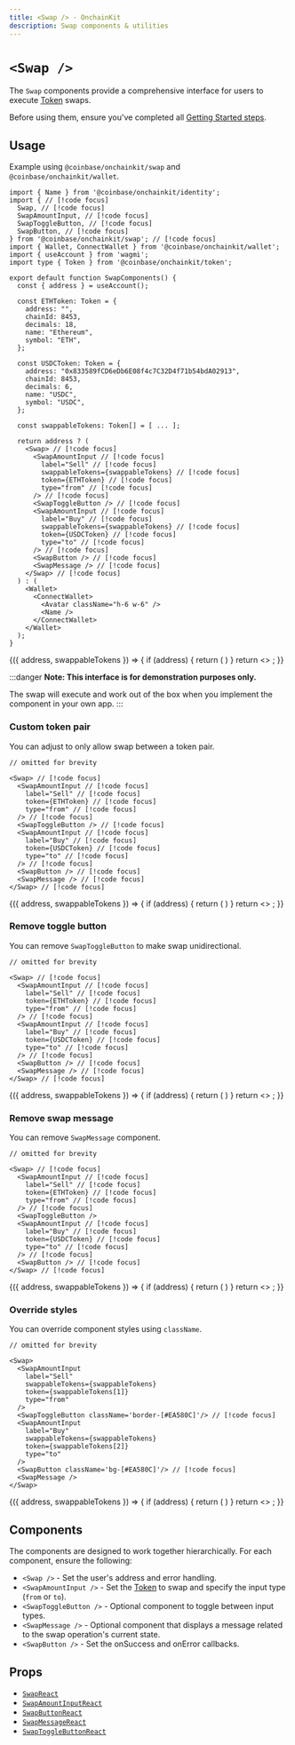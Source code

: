 ```yaml
---
title: <Swap /> · OnchainKit
description: Swap components & utilities
---
```



# `<Swap />`

The `Swap` components provide a comprehensive interface for users to execute [Token](/token/types#token) swaps.

Before using them, ensure you've completed all [Getting Started steps](/getting-started).

## Usage

Example using `@coinbase/onchainkit/swap` and `@coinbase/onchainkit/wallet`.

```tsx
import { Name } from '@coinbase/onchainkit/identity';
import { // [!code focus]
  Swap, // [!code focus]
  SwapAmountInput, // [!code focus]
  SwapToggleButton, // [!code focus]
  SwapButton, // [!code focus]
} from '@coinbase/onchainkit/swap'; // [!code focus]
import { Wallet, ConnectWallet } from '@coinbase/onchainkit/wallet';
import { useAccount } from 'wagmi';
import type { Token } from '@coinbase/onchainkit/token';

export default function SwapComponents() {
  const { address } = useAccount();

  const ETHToken: Token = {
    address: "",
    chainId: 8453,
    decimals: 18,
    name: "Ethereum",
    symbol: "ETH",
  };

  const USDCToken: Token = {
    address: "0x833589fCD6eDb6E08f4c7C32D4f71b54bdA02913",
    chainId: 8453,
    decimals: 6,
    name: "USDC",
    symbol: "USDC",
  };

  const swappableTokens: Token[] = [ ... ];

  return address ? (
    <Swap> // [!code focus]
      <SwapAmountInput // [!code focus]
        label="Sell" // [!code focus]
        swappableTokens={swappableTokens} // [!code focus]
        token={ETHToken} // [!code focus]
        type="from" // [!code focus]
      /> // [!code focus]
      <SwapToggleButton /> // [!code focus]
      <SwapAmountInput // [!code focus]
        label="Buy" // [!code focus]
        swappableTokens={swappableTokens} // [!code focus]
        token={USDCToken} // [!code focus]
        type="to" // [!code focus]
      /> // [!code focus]
      <SwapButton /> // [!code focus]
      <SwapMessage /> // [!code focus]
    </Swap> // [!code focus]
  ) : (
    <Wallet>
      <ConnectWallet>
        <Avatar className="h-6 w-6" />
        <Name />
      </ConnectWallet>
    </Wallet>
  );
}
```

<App>
  <SwapWrapper>
    {({ address, swappableTokens }) => {
      if (address) {
        return (
          <Swap>
            <SwapAmountInput
              label="Sell"
              swappableTokens={swappableTokens}
              token={swappableTokens[1]}
              type="from"
            />
            <SwapToggleButton />
            <SwapAmountInput
              label="Buy"
              swappableTokens={swappableTokens}
              token={swappableTokens[2]}
              type="to"
            />
            <SwapButton disabled />
            <SwapMessage />
          </Swap>
        )
      }
      return <>
        <Wallet>
          <ConnectWallet>
            <Avatar className="h-6 w-6" />
            <Name />
          </ConnectWallet>
        </Wallet>
      </>;
    }}
  </SwapWrapper>
</App>

:::danger
**Note: This interface is for demonstration purposes only.**

The swap will execute and work out of the box when you implement the component in your own app.
:::

### Custom token pair

You can adjust to only allow swap between a token pair.

```tsx
// omitted for brevity

<Swap> // [!code focus]
  <SwapAmountInput // [!code focus]
    label="Sell" // [!code focus]
    token={ETHToken} // [!code focus]
    type="from" // [!code focus]
  /> // [!code focus]
  <SwapToggleButton /> // [!code focus]
  <SwapAmountInput // [!code focus]
    label="Buy" // [!code focus]
    token={USDCToken} // [!code focus]
    type="to" // [!code focus]
  /> // [!code focus]
  <SwapButton /> // [!code focus]
  <SwapMessage /> // [!code focus]
</Swap> // [!code focus]
```

<App>
  <SwapWrapper>
    {({ address, swappableTokens }) => {
      if (address) {
        return (
          <Swap>
            <SwapAmountInput
              label="Sell"
              token={swappableTokens[1]}
              type="from"
            />
            <SwapToggleButton />
            <SwapAmountInput
              label="Buy"
              token={swappableTokens[2]}
              type="to"
            />
            <SwapButton disabled />
            <SwapMessage />
          </Swap>
        )
      }
      return <>
        <Wallet>
          <ConnectWallet>
            <Avatar className="h-6 w-6" />
            <Name />
          </ConnectWallet>
        </Wallet>
      </>;
    }}
  </SwapWrapper>
</App>

### Remove toggle button

You can remove `SwapToggleButton` to make swap unidirectional.

```tsx
// omitted for brevity

<Swap> // [!code focus]
  <SwapAmountInput // [!code focus]
    label="Sell" // [!code focus]
    token={ETHToken} // [!code focus]
    type="from" // [!code focus]
  /> // [!code focus]
  <SwapAmountInput // [!code focus]
    label="Buy" // [!code focus]
    token={USDCToken} // [!code focus]
    type="to" // [!code focus]
  /> // [!code focus]
  <SwapButton /> // [!code focus]
  <SwapMessage /> // [!code focus]
</Swap> // [!code focus]
```

<App>
  <SwapWrapper>
    {({ address, swappableTokens }) => {
      if (address) {
        return (
          <Swap>
            <SwapAmountInput
              label="Sell"
              token={swappableTokens[1]}
              type="from"
            />
            <SwapAmountInput
              label="Buy"
              token={swappableTokens[2]}
              type="to"
            />
            <SwapButton disabled />
            <SwapMessage />
          </Swap>
        )
      }
      return <>
        <Wallet>
          <ConnectWallet>
            <Avatar className="h-6 w-6" />
            <Name />
          </ConnectWallet>
        </Wallet>
      </>;
    }}
  </SwapWrapper>
</App>

### Remove swap message

You can remove `SwapMessage` component.

```tsx
// omitted for brevity

<Swap> // [!code focus]
  <SwapAmountInput // [!code focus]
    label="Sell" // [!code focus]
    token={ETHToken} // [!code focus]
    type="from" // [!code focus]
  /> // [!code focus]
  <SwapToggleButton />
  <SwapAmountInput // [!code focus]
    label="Buy" // [!code focus]
    token={USDCToken} // [!code focus]
    type="to" // [!code focus]
  /> // [!code focus]
  <SwapButton /> // [!code focus]
</Swap> // [!code focus]
```

<App>
  <SwapWrapper>
    {({ address, swappableTokens }) => {
      if (address) {
        return (
          <Swap>
            <SwapAmountInput
              label="Sell"
              token={swappableTokens[1]}
              type="from"
            />
            <SwapToggleButton />
            <SwapAmountInput
              label="Buy"
              token={swappableTokens[2]}
              type="to"
            />
            <SwapButton disabled />
          </Swap>
        )
      }
      return <>
        <Wallet>
          <ConnectWallet>
            <Avatar className="h-6 w-6" />
            <Name />
          </ConnectWallet>
        </Wallet>
      </>;
    }}
  </SwapWrapper>
</App>

### Override styles

You can override component styles using `className`.

```tsx
// omitted for brevity

<Swap>
  <SwapAmountInput
    label="Sell"
    swappableTokens={swappableTokens}
    token={swappableTokens[1]}
    type="from"
  />
  <SwapToggleButton className='border-[#EA580C]'/> // [!code focus]
  <SwapAmountInput
    label="Buy"
    swappableTokens={swappableTokens}
    token={swappableTokens[2]}
    type="to"
  />
  <SwapButton className='bg-[#EA580C]'/> // [!code focus]
  <SwapMessage />
</Swap>
```

<App>
  <SwapWrapper>
    {({ address, swappableTokens }) => {
      if (address) {
        return (
          <Swap>
            <SwapAmountInput
              label="Sell"
              swappableTokens={swappableTokens}
              token={swappableTokens[1]}
              type="from"
            />
            <SwapToggleButton className='border-[#EA580C]' />
            <SwapAmountInput
              label="Buy"
              swappableTokens={swappableTokens}
              token={swappableTokens[2]}
              type="to"
            />
            <SwapButton className='bg-[#EA580C]' disabled />
            <SwapMessage/>
          </Swap>
        )
      }
      return <>
        <Wallet>
          <ConnectWallet>
            <Avatar className="h-6 w-6" />
            <Name />
          </ConnectWallet>
        </Wallet>
      </>;
    }}
  </SwapWrapper>
</App>

## Components

The components are designed to work together hierarchically. For each component, ensure the following:

- `<Swap />` - Set the user's address and error handling.
- `<SwapAmountInput />` - Set the [Token](/token/types#token) to swap and specify the input type (`from` or `to`).
- `<SwapToggleButton />` - Optional component to toggle between input types.
- `<SwapMessage />` - Optional component that displays a message related to the swap operation's current state.
- `<SwapButton />` - Set the onSuccess and onError callbacks.

## Props

- [`SwapReact`](/swap/types#swapreact)
- [`SwapAmountInputReact`](/swap/types#swapamountinputreact)
- [`SwapButtonReact`](/swap/types#swapbuttonreact)
- [`SwapMessageReact`](/swap/types#swapmessagereact)
- [`SwapToggleButtonReact`](/swap/types#swaptogglebuttonreact)
